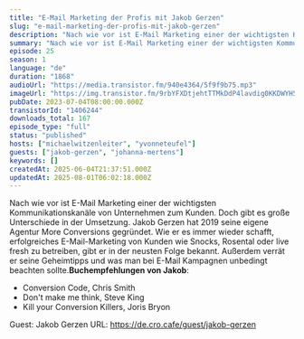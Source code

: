 ```yaml
---
title: "E-Mail Marketing der Profis mit Jakob Gerzen"
slug: "e-mail-marketing-der-profis-mit-jakob-gerzen"
description: "Nach wie vor ist E-Mail Marketing einer der wichtigsten Kommunikationskanäle von Unternehmen zum Kunden. Doch gibt es große Unterschiede in der Umsetzung. Jakob Gerzen hat 2019 seine eigene Agentur More Conversions gegründet. Wie er es immer wieder schafft, erfolgreiches E-Mail-Marketing von Kunden wie Snocks, Rosental oder live fresh zu betreiben, gibt er in der neusten Folge bekannt. Außerdem verrät er seine Geheimtipps und was man bei E-Mail Kampagnen unbedingt beachten sollte.**Buchempfehlungen von Jakob**:\n\n- Conversion Code, Chris Smith\n- Don't make me think, Steve King\n- Kill your Conversion Killers, Joris Bryon\n\n Guest: Jakob Gerzen URL: https://de.cro.cafe/guest/jakob-gerzen"
summary: "Nach wie vor ist E-Mail Marketing einer der wichtigsten Kommunikationskanäle von Unternehmen zum Kunden. Doch gibt es große Unterschiede in der Umsetzung. Jakob Gerzen hat 2019 seine eigene Agentur More Conversions gegründet. Wie er es immer wieder schafft, erfolgreiches E-Mail-Marketing von Kunden wie Snocks, Rosental oder live fresh zu betreiben, gibt er in der neusten Folge bekannt. Außerdem verrät er seine Geheimtipps und was man bei E-Mail Kampagnen unbedingt beachten sollte.Buchempfehlungen von Jakob:Conversion Code, Chris SmithDon't make me think, Steve KingKill your Conversion Killers, Joris Bryon Guest: Jakob Gerzen URL: https://de.cro.cafe/guest/jakob-gerzen"
episode: 25
season: 1
language: "de"
duration: "1868"
audioUrl: "https://media.transistor.fm/940e4364/5f9f9b75.mp3"
imageUrl: "https://img.transistor.fm/9rbYFXDtjehtTTMkDdP4lavdig0KKDWYH5k2YYr5bH0/rs:fill:0:0:1/w:1400/h:1400/q:60/mb:500000/aHR0cHM6Ly9pbWct/dXBsb2FkLXByb2R1/Y3Rpb24udHJhbnNp/c3Rvci5mbS9iZDM3/MWNiZTc2OTRkZDdh/NjNhNDE5NGUyNzJh/ZGQ1Yy5wbmc.webp"
pubDate: 2023-07-04T08:00:00.000Z
transistorId: "1406244"
downloads_total: 167
episode_type: "full"
status: "published"
hosts: ["michaelwitzenleiter", "yvonneteufel"]
guests: ["jakob-gerzen", "johanna-mertens"]
keywords: []
createdAt: 2025-06-04T21:37:51.000Z
updatedAt: 2025-08-01T06:02:18.000Z
---
```


Nach wie vor ist E-Mail Marketing einer der wichtigsten Kommunikationskanäle von Unternehmen zum Kunden. Doch gibt es große Unterschiede in der Umsetzung. Jakob Gerzen hat 2019 seine eigene Agentur More Conversions gegründet. Wie er es immer wieder schafft, erfolgreiches E-Mail-Marketing von Kunden wie Snocks, Rosental oder live fresh zu betreiben, gibt er in der neusten Folge bekannt. Außerdem verrät er seine Geheimtipps und was man bei E-Mail Kampagnen unbedingt beachten sollte.**Buchempfehlungen von Jakob**:

- Conversion Code, Chris Smith
- Don't make me think, Steve King
- Kill your Conversion Killers, Joris Bryon

 Guest: Jakob Gerzen URL: https://de.cro.cafe/guest/jakob-gerzen
